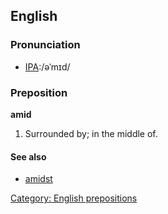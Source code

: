 ==English==

===Pronunciation===
*[[International Phonetic Alphabet|IPA]]:/əˈmɪd/

===Preposition===
'''amid'''
# Surrounded by; in the middle of.

====See also====
* [[amidst]]

[[Category: English prepositions]]